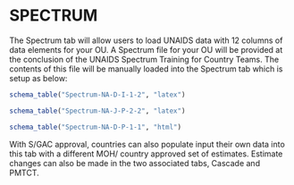 \blandscape

# SPECTRUM

The Spectrum tab will allow users to load UNAIDS data with 12 columns of data elements for your OU. A Spectrum file for your OU will be provided at the conclusion of the UNAIDS Spectrum Training for Country Teams. The contents of this file will be manually loaded into the Spectrum tab which is setup as below:

```r
schema_table("Spectrum-NA-D-I-1-2", "latex")

schema_table("Spectrum-NA-J-P-2-2", "latex")
```

```r
schema_table("Spectrum-NA-D-P-1-1", "html")
```

With S/GAC approval, countries can also populate input their own data into this tab with a different MOH/ country approved set of estimates. Estimate changes can also be made in the two associated tabs, Cascade and PMTCT.

\elandscape

\newpage
